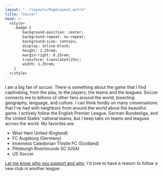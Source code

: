 ```yaml
---
layout: "../layouts/PageLayout.astro"
title: "Soccer"
head: >-
  <style>
    .badge {
        background-position: center;
        background-repeat: no-repeat;
        background-size: contain;
        display: inline-block;
        height: 1.25rem;
        margin-right: 0.25rem;
        transform: translateY(25%);
        width: 1.25rem;
    }
  </style>
---
```



I am a big fan of soccer. There is something about the game that I find captivating, from the play, to the players, the teams and the leagues.
Soccer connects me to billions of other fans around the world, bisecting geography, language, and culture. I can think fondly on many conversations that I've had with neighbors from around the world about the beautiful game.
I actively follow the English Premier League, German Bundesliga, and the United States' national teams, but I keep tabs on teams and leagues across the world. My favorites are:

- <Icon url="https://upload.wikimedia.org/wikipedia/en/c/c2/West_Ham_United_FC_logo.svg"/> West Ham United (England)
- <Icon url="https://upload.wikimedia.org/wikipedia/en/c/c5/FC_Augsburg_logo.svg"/> FC Augsburg (Germany)
- <Icon url="https://upload.wikimedia.org/wikipedia/en/8/88/Inverness_Caledonian_Thistle.svg"/> Inverness Caledonian Thistle FC (Scotland)
- <Icon url="https://upload.wikimedia.org/wikipedia/en/4/4e/Pittsburgh_Riverhounds_SC_2018_logo.svg"/> Pittsburgh Riverhounds SC (USA)
- <Icon url="https://upload.wikimedia.org/wikipedia/commons/1/17/United_States_Soccer_Federation_logo_2016.svg"/> US Soccer

[Let me know who you support and why](mailto:sean@seanmcp.com?subject=Soccer%2FFootball%2FFútbol%2FFußball); I'd love to have a reason to follow a new club in another league.
